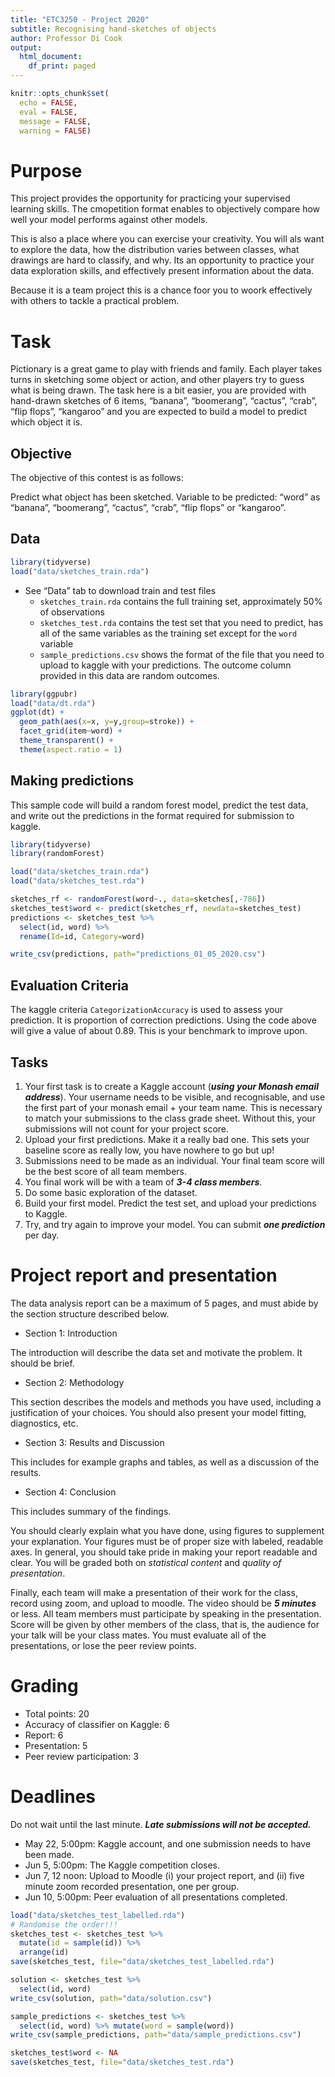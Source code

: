```yaml
---
title: "ETC3250 - Project 2020"
subtitle: Recognising hand-sketches of objects
author: Professor Di Cook
output:
  html_document:
    df_print: paged
---
```



```r
knitr::opts_chunk$set(
  echo = FALSE,
  eval = FALSE,
  message = FALSE,
  warning = FALSE)
```

# Purpose

This project provides the opportunity for practicing your supervised learning skills. The cmopetition format enables to objectively compare how well your model performs against other models.

This is also a place where you can exercise your creativity. You will als  want to explore the data, how the distribution varies between classes, what drawings are hard to classify, and why. Its an opportunity to practice your data exploration skills, and effectively present information about the data. 

Because it is a team project this is a chance foor you to woork effectively with others to tackle a practical problem.

# Task

Pictionary is a great game to play with friends and family. Each player takes turns in sketching some object or action, and other players try to guess what is being drawn. The task here is a bit easier, you are provided with hand-drawn sketches of 6 items,  "banana", "boomerang", "cactus", "crab", "flip flops", "kangaroo" and  you are expected to build a model to predict which object it is. 

## Objective

The objective of this contest is as follows:

Predict what object has been sketched.
Variable to be predicted: "word" as "banana", "boomerang", "cactus", "crab", "flip flops" or "kangaroo". 

## Data

```r
library(tidyverse)
load("data/sketches_train.rda")
```

- See "Data" tab to download train and test files 
    - `sketches_train.rda` contains the full training set, approximately 50% of observations
    - `sketches_test.rda` contains the test set that you need to predict, has all of the same variables as the training set except for the `word` variable
    - `sample_predictions.csv` shows the format of the file that you need to upload to kaggle with your predictions. The outcome column provided in this data are random outcomes.

```r
library(ggpubr)
load("data/dt.rda")
ggplot(dt) + 
  geom_path(aes(x=x, y=y,group=stroke)) +
  facet_grid(item~word) +
  theme_transparent() +
  theme(aspect.ratio = 1)
```

## Making predictions

This sample code will build a random forest model, predict the test data, and write out the predictions in the format required for submission to kaggle.

```r
library(tidyverse)
library(randomForest)

load("data/sketches_train.rda")
load("data/sketches_test.rda")

sketches_rf <- randomForest(word~., data=sketches[,-786])
sketches_test$word <- predict(sketches_rf, newdata=sketches_test)
predictions <- sketches_test %>%
  select(id, word) %>%
  rename(Id=id, Category=word)

write_csv(predictions, path="predictions_01_05_2020.csv")
```

## Evaluation Criteria

The kaggle criteria `CategorizationAccuracy` is used to assess your prediction. It is proportion of correction predictions. Using the code above will give a value of about 0.89. This is your benchmark to improve upon.

## Tasks

1. Your first task is to create a Kaggle account (___using your Monash email address___). Your username needs to be visible, and recognisable, and use the first part of your monash email + your team name. This is necessary to match your submissions to the class grade sheet. Without this, your submissions will not count for your project score. 
2. Upload your first predictions. Make it a really bad one. This sets your baseline score as really low, you have nowhere to go but up!
3. Submissions need to be made as an individual. Your final team score will be the best score of all team members.
4. You final work will be with a team of ___3-4 class members___.
5. Do some basic exploration of the dataset.
6. Build your first model. Predict the test set, and upload your predictions to Kaggle.
7. Try, and try again to improve your model. You can submit ___one prediction___ per day.

# Project report and presentation

The data analysis report can be a maximum of 5 pages, and must abide by the section structure described below.

- Section 1: Introduction

The introduction will describe the data set and motivate the problem. It should be brief.

- Section 2: Methodology

This section describes the models and methods you have used, including a justification of your choices. You should also present your model fitting, diagnostics, etc.

- Section 3: Results and Discussion

This includes for example graphs and tables, as well as a discussion of the results.

- Section 4: Conclusion

This includes summary of the findings.

You should clearly explain what you have done, using figures to supplement your explanation. Your figures must be of proper size with labeled, readable axes. In general, you should take pride in making your report readable and clear. You will be graded both on *statistical content* and *quality of presentation*.

Finally, each team will make a presentation of their work for the class, record using zoom, and upload to moodle. The video should be ___5 minutes___ or less. All team members must participate by speaking in the presentation. Score will be given by other members of the class, that is, the audience for your talk will be your class mates. You must evaluate all of the presentations, or lose the peer review points.

# Grading

- Total points: 20
- Accuracy of classifier on Kaggle: 6
- Report: 6
- Presentation: 5
- Peer review participation: 3

# Deadlines

Do not wait until the last minute. ___Late submissions will not be accepted.___

- May 22, 5:00pm: Kaggle account, and one submission  needs to have been made.
- Jun 5, 5:00pm: The Kaggle competition closes.
- Jun 7, 12 noon: Upload to Moodle (i) your project report, and (ii) five minute zoom recorded presentation,  one per group.
- Jun 10, 5:00pm: Peer evaluation of all presentations completed.


```r
load("data/sketches_test_labelled.rda")
# Randomise the order!!!
sketches_test <- sketches_test %>% 
  mutate(id = sample(id)) %>%
  arrange(id)
save(sketches_test, file="data/sketches_test_labelled.rda")

solution <- sketches_test %>% 
  select(id, word)
write_csv(solution, path="data/solution.csv")

sample_predictions <- sketches_test %>%
  select(id, word) %>% mutate(word = sample(word))
write_csv(sample_predictions, path="data/sample_predictions.csv")

sketches_test$word <- NA
save(sketches_test, file="data/sketches_test.rda")
```

